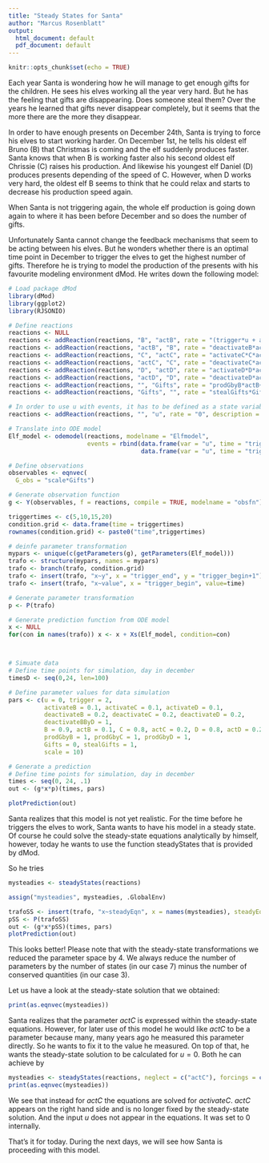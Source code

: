```yaml
---
title: "Steady States for Santa"
author: "Marcus Rosenblatt"
output:
  html_document: default
  pdf_document: default
---
```


```r
knitr::opts_chunk$set(echo = TRUE)
```

Each year Santa is wondering how he will manage to get enough gifts for the children. He sees his elves working all the year very hard. But he has the feeling that gifts are disappearing. Does someone steal them? Over the years he learned that gifts never disappear completely, but it seems that the more there are the more they disappear.

In order to have enough presents on December 24th, Santa is trying to force his elves to start working harder. On December 1st, he tells his oldest elf Bruno (B) that Christmas is coming and the elf suddenly produces faster. Santa knows that when B is working faster also his second oldest elf Chrissie (C) raises his production. And likewise his youngest elf Daniel (D) produces presents depending of the speed of C. However, when D works very hard, the oldest elf B seems to think that he could relax and starts to decrease his production speed again.

When Santa is not triggering again, the whole elf production is going down again to where it has been before December and so does the number of gifts.

Unfortunately Santa cannot change the feedback mechanisms that seem to be acting between his elves. But he wonders whether there is an optimal time point in December to trigger the elves to get the highest number of gifts. Therefore he is trying to model the production of the presents with his favourite modeling environment dMod. He writes down the following model:


```r

# Load package dMod
library(dMod)
library(ggplot2)
library(RJSONIO)

# Define reactions
reactions <- NULL
reactions <- addReaction(reactions, "B", "actB", rate = "(trigger*u + activateB)*B", description = "Activation of B")
reactions <- addReaction(reactions, "actB", "B", rate = "deactivateB*actB*(1+deactivateBByD*actD)", description = "Deactivation of B")
reactions <- addReaction(reactions, "C", "actC", rate = "activateC*C*actB", description = "Activation of C")
reactions <- addReaction(reactions, "actC", "C", rate = "deactivateC*actC", description = "Deactivation of C")
reactions <- addReaction(reactions, "D", "actD", rate = "activateD*D*actC", description = "Activation of D")
reactions <- addReaction(reactions, "actD", "D", rate = "deactivateD*actD", description = "Deactivation of D")
reactions <- addReaction(reactions, "", "Gifts", rate = "prodGbyB*actB+prodGbyC*actC+prodGbyD*actD", description = "Production of Gifts")
reactions <- addReaction(reactions, "Gifts", "", rate = "stealGifts*Gifts", description = "Disappearing Gifts")

# In order to use u with events, it has to be defined as a state variable
reactions <- addReaction(reactions, "", "u", rate = "0", description = "")

# Translate into ODE model
Elf_model <- odemodel(reactions, modelname = "Elfmodel",
                      events = rbind(data.frame(var = "u", time = "trigger_begin", value = "1", method = "replace"),
                                     data.frame(var = "u", time = "trigger_end", value = "0", method = "replace")))

# Define observations
observables <- eqnvec(
  G_obs = "scale*Gifts")

# Generate observation function
g <- Y(observables, f = reactions, compile = TRUE, modelname = "obsfn")

triggertimes <- c(5,10,15,20)
condition.grid <- data.frame(time = triggertimes)
rownames(condition.grid) <- paste0("time",triggertimes)

# deinfe parameter transformation
mypars <- unique(c(getParameters(g), getParameters(Elf_model)))
trafo <- structure(mypars, names = mypars)
trafo <- branch(trafo, condition.grid)
trafo <- insert(trafo, "x~y", x = "trigger_end", y = "trigger_begin+1")
trafo <- insert(trafo, "x~value", x = "trigger_begin", value=time)

# Generate parameter transformation
p <- P(trafo)

# Generate prediction function from ODE model
x <- NULL
for(con in names(trafo)) x <- x + Xs(Elf_model, condition=con)



# Simuate data
# Define time points for simulation, day in december 
timesD <- seq(0,24, len=100) 

# Define parameter values for data simulation
pars <- c(u = 0, trigger = 2,
          activateB = 0.1, activateC = 0.1, activateD = 0.1,
          deactivateB = 0.2, deactivateC = 0.2, deactivateD = 0.2,
          deactivateBByD = 1,
          B = 0.9, actB = 0.1, C = 0.8, actC = 0.2, D = 0.8, actD = 0.2,
          prodGbyB = 1, prodGbyC = 1, prodGbyD = 1, 
          Gifts = 0, stealGifts = 1,
          scale = 10)

# Generate a prediction
# Define time points for simulation, day in december 
times <- seq(0, 24, .1)
out <- (g*x*p)(times, pars)

plotPrediction(out) 

```

Santa realizes that this model is not yet realistic. For the time before he triggers the elves to work, Santa wants to have his model in a steady state. Of course he could solve the steady-state equations analytically by himself, however, today he wants to use the function steadyStates that is provided by dMod.

So he tries
```r
mysteadies <- steadyStates(reactions)
```
```r
assign("mysteadies", mysteadies, .GlobalEnv)
```
```r
trafoSS <- insert(trafo, "x~steadyEqn", x = names(mysteadies), steadyEqn = mysteadies)
pSS <- P(trafoSS)
out <- (g*x*pSS)(times, pars)
plotPrediction(out) 
```

This looks better! Please note that with the steady-state transformations we reduced the parameter space by 4. We always reduce the number of parameters by the number of states (in our case 7) minus the number of conserved quantities (in our case 3).

Let us have a look at the steady-state solution that we obtained:
```r
print(as.eqnvec(mysteadies))
```

Santa realizes that the parameter $actC$ is expressed within the steady-state equations. However, for later use of this model he would like $actC$ to be a parameter because many, many years ago he measured this parameter directly. So he wants to fix it to the value he measured. On top of that, he wants the steady-state solution to be calculated for $u=0$. Both he can achieve by

```r
mysteadies <- steadyStates(reactions, neglect = c("actC"), forcings = c("u"))
print(as.eqnvec(mysteadies))
```

We see that instead for $actC$ the equations are solved for $activateC$. $actC$ appears on the right hand side and is no longer fixed by the steady-state solution. And the input $u$ does not appear in the equations. It was set to 0 internally.

That's it for today. During the next days, we will see how Santa is proceeding with this model.